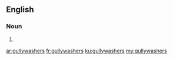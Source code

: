 {{also|gully-washers|gully washers}}
==English==

===Noun===
{{head|en|noun plural form}}

# {{plural of|gullywasher|lang=en}}

[[ar:gullywashers]]
[[fr:gullywashers]]
[[ku:gullywashers]]
[[my:gullywashers]]
